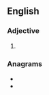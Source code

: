 ==English==

===Adjective===
{{head|en|adjective comparative form}}

# {{en-comparative of|meaty}}

===Anagrams===
* {{l|en|emerita}}
* {{l|en|emirate}}